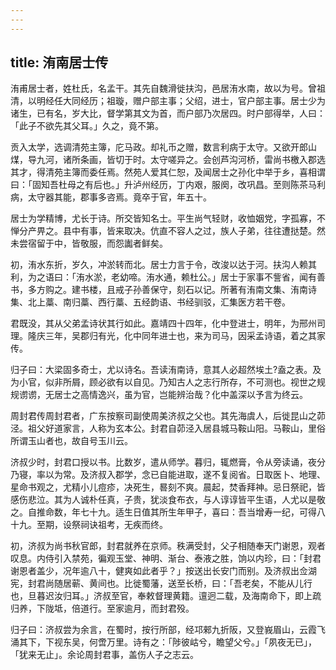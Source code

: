 ```yaml
---
---
---
```

title: 洧南居士传
---



洧甫居士者，姓杜氏，名孟干。其先自魏滑徙扶沟，邑居洧水南，故以为号。曾祖清，以明经任大同经历；祖璇，赠户部主事；父绍，进士，官户部主事。居士少为诸生，已有名，岁大比，督学第其文为首，而户部乃次居四。时户部得举，人曰：「此子不欲先其父耳。」久之，竟不第。

贡入太学，选调清苑主簿，庀马政。却礼币之赠，数言利病于太守。又欲开郎山煤，导九河，诸所条画，皆切于时。太守嗟异之。会创芦沟河桥，雷尚书檄入郡选其才，得清苑主簿而委任焉。然苑人爱其仁恕，及闻居士之孙化中举于乡，喜相谓曰：「固知吾杜母之有后也。」升泸州经历，丁内艰，服阕，改巩昌。至则陈茶马利病，太守器其能，郡事多咨焉。竟卒于官，年五十。

居士为学精博，尤长于诗。所交皆知名士。平生尚气轻财，收恤姻党，字孤寡，不惮分产畀之。县中有事，皆来取决。伉直不容人之过，族人子弟，往往遭挞楚。然未尝宿留于中，皆敬服，而怨讟者鲜矣。

初，洧水东折，岁久，冲淤转而北。居士力言于令，改浚以达于河。扶沟人赖其利，为之语曰：「洧水淤，老幼啼。洧水通，赖杜公。」居士于家事不訾省，闻有善书，多方购之。建书楼，且戒子孙善保守，刻石以记。所著有洧南文集、洧南诗集、北上藁、南归藁、西行藁、五经韵语、书经驯驳，汇集医方若干卷。

君既没，其从父弟孟诗状其行如此。嘉靖四十四年，化中登进士，明年，为邢州司理。隆庆三年，吴郡归有光，化中同年进士也，来为司马，因采孟诗语，着之其家传。

归子曰：大梁固多奇士，尤以诗名。吾读洧南诗，意其人必超然埃土?盍之表。及为小官，似非所屑，顾必欲有以自见。乃知古人之志行所存，不可测也。视世之规规谫谫，无居士之高情逸兴，虽为官，岂能辨治哉？化中盖深以予言为终云。

周封君传周封君者，广东按察司副使周美济叔之父也。其先海虞人，后徙昆山之茆泾。祖父好道家言，人称为玄本公。封君自茆泾入居县城马鞍山阳。马鞍山，里俗所谓玉山者也，故自号玉川云。

济叔少时，封君口授以书。比数岁，遣从师学。暮归，辄燃膏，令从旁读诵，夜分乃寝，率以为常。及济叔入郡学，念已自能进取，遂不复阅省。日取医卜、地理、星命书观之，尤精小儿痘疹，决死生，晷刻不爽。晨起，焚香拜神。忌日祭祀，皆感伤悲泣。其为人诚朴任真，子贵，犹淡食布衣，与人谆谆皆平生语，人尤以是敬之。自推命数，年七十九。适生日值其所生年甲子，喜曰：吾当增寿一纪，可得八十九。至期，设祭祠诀祖考，无疾而终。

初，济叔为尚书秋官郎，封君就养在京师。秩满受封，父子相随奉天门谢恩，观者叹息。内侍引入禁苑，徧观玉堂、神明、渐台、泰液之胜，饷以内珍，曰：「封君谢恩者盖少，况年逾八十，健爽如此者乎？」按送出长安门而别。及济叔出佥湖宪，封君尚随居蕲、黄间也。比徙蜀藩，送至长桥，曰：「吾老矣，不能从儿行也，旦暮迟汝归耳。」济叔至官，奉敕督理黄籍。邅迥二载，及海南命下，即上疏归养，下陇坻，倍道行。至家逾月，而封君殁。

归子曰：济叔尝为余言，在蜀时，按行所部，经邛郲九折阪，又登峩眉山，云霞飞涌其下，下视东吴，何啻万里。诗有之：「陟彼岵兮，瞻望父兮。」「夙夜无已」，「犹来无止」。余论周封君事，盖伤人子之志云。